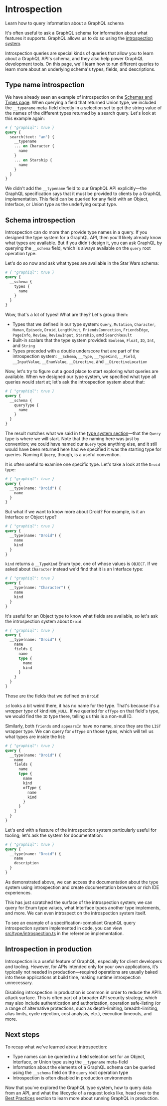 # Introspection

<p className="learn-subtitle">Learn how to query information about a GraphQL schema</p>

It's often useful to ask a GraphQL schema for information about what features it supports. GraphQL allows us to do so using the [introspection system](https://spec.graphql.org/draft/#sec-Introspection).

Introspection queries are special kinds of queries that allow you to learn about a GraphQL API's schema, and they also help power GraphQL development tools. On this page, we'll learn how to run different queries to learn more about an underlying schema's types, fields, and descriptions.

## Type name introspection

We have already seen an example of introspection on the [Schemas and Types page](/learn/schema/). When querying a field that returned Union type, we included the `__typename` meta-field directly in a selection set to get the string value of the names of the different types returned by a search query. Let's look at this example again:

```graphql
# { "graphiql": true }
query {
  search(text: "an") {
    __typename
    ... on Character {
      name
    }
    ... on Starship {
      name
    }
  }
}
```

We didn't add the `__typename` field to our GraphQL API explicitly—the GraphQL specification says that it must be provided to clients by a GraphQL implementation. This field can be queried for any field with an Object, Interface, or Union type as the underlying output type.

## Schema introspection

Introspection can do more than provide type names in a query. If you designed the type system for a GraphQL API, then you'll likely already know what types are available. But if you didn't design it, you can ask GraphQL by querying the `__schema` field, which is always available on the `query` root operation type.

Let's do so now and ask what types are available in the Star Wars schema:

```graphql
# { "graphiql": true }
query {
  __schema {
    types {
      name
    }
  }
}
```

Wow, that's a lot of types! What are they? Let's group them:

- Types that we defined in our type system: `Query`, `Mutation`, `Character`, `Human`, `Episode`, `Droid`, `LengthUnit`, `FriendsConnection`, `FriendsEdge`, `PageInfo`, `Review`, `ReviewInput`, `Starship`, and `SearchResult`
- Built-in scalars that the type system provided: `Boolean`, `Float`, `ID`, `Int`, and `String`
- Types preceded with a double underscore that are part of the introspection system: `__Schema`, `__Type`, `__TypeKind`, `__Field`, `__InputValue`, `__EnumValue`, `__Directive`, and `__DirectiveLocation`

Now, let's try to figure out a good place to start exploring what queries are available. When we designed our type system, we specified what type all queries would start at; let's ask the introspection system about that:

```graphql
# { "graphiql": true }
query {
  __schema {
    queryType {
      name
    }
  }
}
```

The result matches what we said in the [type system section](/learn/schema/#type-system)—that the `Query` type is where we will start. Note that the naming here was just by convention; we could have named our `Query` type anything else, and it still would have been returned here had we specified it was the starting type for queries. Naming it `Query`, though, is a useful convention.

It is often useful to examine one specific type. Let's take a look at the `Droid` type:

```graphql
# { "graphiql": true }
query {
  __type(name: "Droid") {
    name
  }
}
```

But what if we want to know more about Droid? For example, is it an Interface or Object type?

```graphql
# { "graphiql": true }
query {
  __type(name: "Droid") {
    name
    kind
  }
}
```

`kind` returns a `__TypeKind` Enum type, one of whose values is `OBJECT`. If we asked about `Character` instead we'd find that it is an Interface type:

```graphql
# { "graphiql": true }
query {
  __type(name: "Character") {
    name
    kind
  }
}
```

It's useful for an Object type to know what fields are available, so let's ask the introspection system about `Droid`:

```graphql
# { "graphiql": true }
query {
  __type(name: "Droid") {
    name
    fields {
      name
      type {
        name
        kind
      }
    }
  }
}
```

Those are the fields that we defined on `Droid`!

`id` looks a bit weird there, it has no name for the type. That's because it's a _wrapper type_ of kind `NON_NULL`. If we queried for `ofType` on that field's type, we would find the `ID` type there, telling us this is a non-null ID.

Similarly, both `friends` and `appearsIn` have no name, since they are the `LIST` wrapper type. We can query for `ofType` on those types, which will tell us what types are inside the list:

```graphql
# { "graphiql": true }
query {
  __type(name: "Droid") {
    name
    fields {
      name
      type {
        name
        kind
        ofType {
          name
          kind
        }
      }
    }
  }
}
```

Let's end with a feature of the introspection system particularly useful for tooling; let's ask the system for documentation:

```graphql
# { "graphiql": true }
query {
  __type(name: "Droid") {
    name
    description
  }
}
```

As demonstrated above, we can access the documentation about the type system using introspection and create documentation browsers or rich IDE experiences.

This has just scratched the surface of the introspection system; we can query for Enum type values, what Interface types another type implements, and more. We can even introspect on the introspection system itself.

To see an example of a specification-compliant GraphQL query introspection system implemented in code, you can view [src/type/introspection.ts](https://github.com/graphql/graphql-js/blob/e9b6b626f6f6aa379bb8f8c48df40d0c02a26082/src/type/introspection.ts) in the reference implementation.

## Introspection in production

Introspection is a useful feature of GraphQL, especially for client developers and tooling. However, for APIs intended only for your own applications, it’s typically not needed in production—required operations are usually baked into these applications at build time, making runtime introspection unnecessary.

Disabling introspection in production is common in order to reduce the API’s attack surface. This is often part of a broader API security strategy, which may also include authentication and authorization, operation safe-listing (or a range of alternative protections, such as depth-limiting, breadth-limiting, alias limits, cycle rejection, cost analysis, etc.), execution timeouts, and more.

## Next steps

To recap what we've learned about introspection:

- Type names can be queried in a field selection set for an Object, Interface, or Union type using the `__typename` meta-field
- Information about the elements of a GraphQL schema can be queried using the `__schema` field on the `query` root operation type
- Introspection is often disabled in production environments

Now that you've explored the GraphQL type system, how to query data from an API, and what the lifecycle of a request looks like, head over to the [Best Practices](/learn/best-practices/) section to learn more about running GraphQL in production.